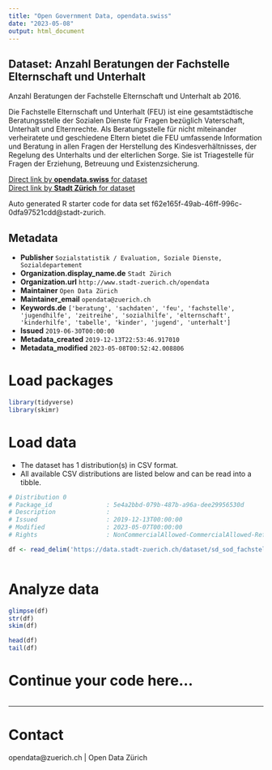 ```yaml
---
title: "Open Government Data, opendata.swiss"
date: "2023-05-08"
output: html_document
---
```


## Dataset: Anzahl Beratungen der Fachstelle Elternschaft und Unterhalt

Anzahl Beratungen der Fachstelle Elternschaft und Unterhalt ab 2016.

Die Fachstelle Elternschaft und Unterhalt (FEU) ist eine gesamtstädtische Beratungsstelle der Sozialen Dienste für Fragen bezüglich Vaterschaft, Unterhalt und Elternrechte.
Als Beratungsstelle für nicht miteinander verheiratete und geschiedene Eltern bietet die FEU umfassende Information und Beratung in allen Fragen der Herstellung des Kindesverhältnisses, der Regelung des Unterhalts und der elterlichen Sorge. Sie ist Triagestelle für Fragen der Erziehung, Betreuung und Existenzsicherung.


[Direct link by **opendata.swiss** for dataset](https://opendata.swiss/de/dataset/anzahl-beratungen-der-fachstelle-elternschaft-und-unterhalt)<br>
[Direct link by **Stadt Zürich** for dataset](https://data.stadt-zuerich.ch/dataset/sd_sod_fachstelle_elternschaft_unterhalt)

Auto generated R starter code for data set f62e165f-49ab-46ff-996c-0dfa97521cdd@stadt-zurich.

## Metadata

- **Publisher** `Sozialstatistik / Evaluation, Soziale Dienste, Sozialdepartement`
- **Organization.display_name.de** `Stadt Zürich`
- **Organization.url** `http://www.stadt-zuerich.ch/opendata`
- **Maintainer** `Open Data Zürich`
- **Maintainer_email** `opendata@zuerich.ch`
- **Keywords.de** `['beratung', 'sachdaten', 'feu', 'fachstelle', 'jugendhilfe', 'zeitreihe', 'sozialhilfe', 'elternschaft', 'kinderhilfe', 'tabelle', 'kinder', 'jugend', 'unterhalt']`
- **Issued** `2019-06-30T00:00:00`
- **Metadata_created** `2019-12-13T22:53:46.917010`
- **Metadata_modified** `2023-05-08T00:52:42.008806`


# Load packages

```r

library(tidyverse)
library(skimr)

```

# Load data

-   The dataset has 1 distribution(s) in CSV format.
-   All available CSV distributions are listed below and can be read into a tibble.

```r

# Distribution 0
# Package_id               : 5e4a2bbd-079b-487b-a96a-dee29956530d
# Description              : 
# Issued                   : 2019-12-13T00:00:00
# Modified                 : 2023-05-07T00:00:00
# Rights                   : NonCommercialAllowed-CommercialAllowed-ReferenceNotRequired

df <- read_delim('https://data.stadt-zuerich.ch/dataset/sd_sod_fachstelle_elternschaft_unterhalt/download/sd_sod_fachstelle_elternschaft_unterhalt.csv')



```

# Analyze data

```r

glimpse(df)
str(df)
skim(df)

head(df)
tail(df)

```

# Continue your code here...

```r

```

------------------------------------------------------------------------

# Contact

opendata@zuerich.ch | Open Data Zürich
